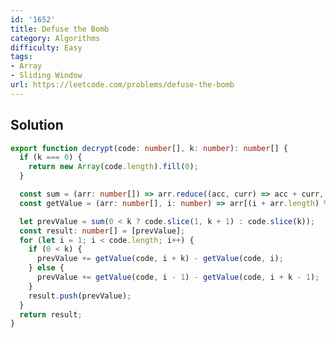 ```yaml
---
id: '1652'
title: Defuse the Bomb
category: Algorithms
difficulty: Easy
tags:
- Array
- Sliding Window
url: https://leetcode.com/problems/defuse-the-bomb
---
```


## Solution

```typescript filename="solution.ts" copy
export function decrypt(code: number[], k: number): number[] {
  if (k === 0) {
    return new Array(code.length).fill(0);
  }

  const sum = (arr: number[]) => arr.reduce((acc, curr) => acc + curr, 0);
  const getValue = (arr: number[], i: number) => arr[(i + arr.length) % arr.length];

  let prevValue = sum(0 < k ? code.slice(1, k + 1) : code.slice(k));
  const result: number[] = [prevValue];
  for (let i = 1; i < code.length; i++) {
    if (0 < k) {
      prevValue += getValue(code, i + k) - getValue(code, i);
    } else {
      prevValue += getValue(code, i - 1) - getValue(code, i + k - 1);
    }
    result.push(prevValue);
  }
  return result;
}
```

